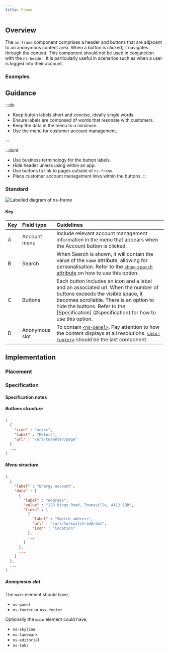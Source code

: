 ```yaml
---
title: Frame
---
```




## Overview

<CompDetails name={componentName} />

The `ns-frame` component comprises a header and buttons that are adjacent to an anonymous content area. When a button is clicked, it navigates through the content. This component should not be used in conjunction with the `ns-header`. It is particularly useful in scenarios such as when a user is logged into their account.

### Examples

<ExampleViewer type="standard" />

## Guidance

:::do
- Keep button labels short and concise, ideally single words.
- Ensure labels are composed of words that resonate with customers.
- Keep the data in the menu to a minimum.
- Use the menu for customer account management.

:::

:::dont
- Use business terminology for the button labels.
- Hide header unless using within an app.
- Use buttons to link to pages outside of `ns-frame`.
- Place customer account management links within the buttons.
:::

### Standard

![Labelled diagram of ns-frame](@assets/components/ns-frame/guidance.webp)

#### Key

| Key | Field type | Guidelines |
| :--- | :--- | :--- |
| <span class="marker">A</span> | Account menu | Include relevant account management information in the menu that appears when the Account button is clicked.  |
| <span class="marker">B</span> | Search | When Search is shown, it will contain the value of the `name` attribute, allowing for personalisation. Refer to the [`show-search` attribute](##specification-attribute-show-search) on how to use this option. |
| <span class="marker">C</span> | Buttons | Each button includes an icon and a label and an associated url.  When the number of buttons exceeds the visible space, it becomes scrollable. There is an option to hide the buttons. Refer to the [Specification] (#specification) for how to use this option.|
| <span class="marker">D</span> | Anonymous slot | To contain [`<ns-panel>`](/components/ns-panel). Pay attention to how the content displays at all resolutions. [`<nsx-footer>`](/components/nsx-footer) should be the last component. |

## Implementation

### Placement

<Placement name={componentName} />

### Specification

<Specification name={componentName} />

#### Specification notes

##### Buttons structure

```json
[
  {
    "icon" : "meter",
    "label" : "Meters",
    "url" : "/url/to/meter/page"
  }
  ...
]
```

##### Menu structure

```json
[
  {
    "label" : "Energy account",
    "data" : [
      {
        "label" : "Address",
        "value" : "123 Kings Road, Townsville, AA12 3BB",
        "links" : [
          {
            "label" : "Switch address",
            "url" : "/url/to/switch-address",
            "icon" : "location"
          },
          ...
        ]
      },
      ...
    ]
  },
  ...
]
```

##### Anonymous slot

The `main` element should have,

- `ns-panel`
- `ns-footer` or `nsx-footer`

Optionally the `main` element could have,

- `ns-skyline`
- `ns-landmark`
- `ns-editorial`
- `ns-tabs`
